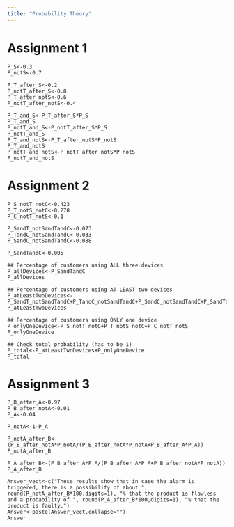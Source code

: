 ```yaml
---
title: "Probability Theory"
---
```


# Assignment 1
```
P_S<-0.3
P_notS<-0.7

P_T_after_S<-0.2
P_notT_after_S<-0.8
P_T_after_notS<-0.6
P_notT_after_notS<-0.4

P_T_and_S<-P_T_after_S*P_S
P_T_and_S
P_notT_and_S<-P_notT_after_S*P_S
P_notT_and_S
P_T_and_notS<-P_T_after_notS*P_notS
P_T_and_notS
P_notT_and_notS<-P_notT_after_notS*P_notS
P_notT_and_notS
```


# Assignment 2
```
P_S_notT_notC<-0.423
P_T_notS_notC<-0.278
P_C_notT_notS<-0.1

P_SandT_notSandTandC<-0.073
P_TandC_notSandTandC<-0.033
P_SandC_notSandTandC<-0.088

P_SandTandC<-0.005
  
## Percentage of customers using ALL three devices
P_allDevices<-P_SandTandC
P_allDevices

## Percentage of customers using AT LEAST two devices
P_atLeastTwoDevices<-P_SandT_notSandTandC+P_TandC_notSandTandC+P_SandC_notSandTandC+P_SandTandC
P_atLeastTwoDevices

## Percentage of customers using ONLY one device
P_onlyOneDevice<-P_S_notT_notC+P_T_notS_notC+P_C_notT_notS
P_onlyOneDevice

## Check total probability (has to be 1)
P_total<-P_atLeastTwoDevices+P_onlyOneDevice
P_total
```


# Assignment 3
```
P_B_after_A<-0.97
P_B_after_notA<-0.01
P_A<-0.04

P_notA<-1-P_A

P_notA_after_B<-(P_B_after_notA*P_notA/(P_B_after_notA*P_notA+P_B_after_A*P_A))
P_notA_after_B

P_A_after_B<-(P_B_after_A*P_A/(P_B_after_A*P_A+P_B_after_notA*P_notA))
P_A_after_B

Answer_vect<-c("These results show that in case the alarm is triggered, there is a possibility of about ", round(P_notA_after_B*100,digits=1), "% that the product is flawless and a probability of ", round(P_A_after_B*100,digits=1), "% that the product is faulty.")
Answer<-paste(Answer_vect,collapse="")
Answer
```